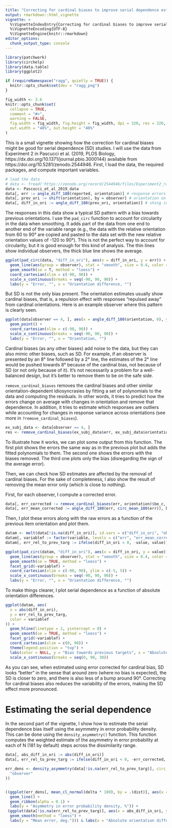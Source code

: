 ```yaml
---
title: "Correcting for cardinal biases to improve serial dependence estimates"
output: rmarkdown::html_vignette
vignette: >
  %\VignetteIndexEntry{Correcting for cardinal biases to improve serial dependence estimates}
  %\VignetteEncoding{UTF-8}
  %\VignetteEngine{knitr::rmarkdown}
editor_options: 
  chunk_output_type: console
---
```


```r
library(patchwork)
library(circhelp)
library(data.table)
library(ggplot2)

if (requireNamespace("ragg", quietly = TRUE)) {
  knitr::opts_chunk$set(dev = "ragg_png")
}

fig_width <- 3.6
knitr::opts_chunk$set(
  collapse = TRUE,
  comment = "#>",
  warning = FALSE,
  fig.width = fig_width, fig.height = fig_width, dpi = 320, res = 320,
  out.width = "40%", out.height = "40%"
)
```

This is a small vignette showing how the correction for cardinal biases might be good for serial dependence (SD) studies. I will use the data from Experiment 2 in Pascucci et al. (2019, PLOS Biology, https://dx.doi.org/10.1371/journal.pbio.3000144) available from https://doi.org/10.5281/zenodo.2544946. First, I load the data, the required packages, and compute important variables.

```r
# load the data
# data <- fread('https://zenodo.org/record/2544946/files/Experiment2_rawdata.csv?download=1')
data <- Pascucci_et_al_2019_data
data[, err := angle_diff_180(reported, orientation)] # response errors
data[, prev_ori := shift(orientation), by = observer] # orientation on previous trial
data[, diff_in_ori := angle_diff_180(prev_ori, orientation)] # shing in orientations between trials
```

The responses in this data show a typical SD pattern with a bias towards previous orientations. I use the `pad_circ` function to account for circularity in the data when smoothing. It adds part of the data from one end to another end of the variable range (e.g., the data with the relative orientation from 60 to 90° are copied and pasted to the data set with the new relative orientation values of -120 to 90°). This is not the perfect way to account for circularity, but it is good enough for this kind of analysis. The thin lines show individual observers, the thick blue line shows the average.

```r
ggplot(pad_circ(data, "diff_in_ori"), aes(x = diff_in_ori, y = err)) +
  geom_line(aes(group = observer), stat = "smooth", size = 0.4, color = "black", alpha = 0.2, method = "loess") +
  geom_smooth(se = T, method = "loess") +
  coord_cartesian(xlim = c(-90, 90)) +
  scale_x_continuous(breaks = seq(-90, 90, 90)) +
  labs(y = "Error, °", x = "Orientation difference, °")
```

But SD is not the only bias present. The orientation estimates usually show cardinal biases, that is, a repulsion effect with responses "repulsed away" from cardinal orientations. Here is an example observer where this pattern is clearly seen.

```r
ggplot(data[observer == 4, ], aes(x = angle_diff_180(orientation, 0), y = err)) +
  geom_point() +
  coord_cartesian(xlim = c(-90, 90)) +
  scale_x_continuous(breaks = seq(-90, 90, 90)) +
  labs(y = "Error, °", x = "Orientation, °")
```

Cardinal biases (as any other biases) add noise to the data, but they can also mimic other biases, such as SD. For example, if an observer is presented by an 8° line followed by a 2° line, the estimates of the 2° line would be pushed towards 8° because of the cardinal bias, not because of SD (or not only because of it). It's not necessarily a problem for a well-balanced design, but it's better to remove them to be on the safe side.

`remove_cardinal_biases` removes the cardinal biases and other similar orientation-dependent idiosyncrasies by fitting a set of polynomials to the data and computing the residuals. In other words, it tries to predict how the errors change on average with changes in orientation and remove that dependence. In addition, it tries to estimate which responses are outliers while accounting for changes in response variance across orientations (see more in `?remove_cardinal_biases`). 

```r
ex_subj_data <- data[observer == 4, ]
res <- remove_cardinal_biases(ex_subj_data$err, ex_subj_data$orientation, plots = "show")
```

To illustrate how it works, we can plot some output from this function. The first plot shows the errors the same way as in the previous plot but adds the fitted polynomials to them. The second one shows the errors with the biases removed. The third one plots only the bias (disregarding the sign of the average error). 

Then, we can check how SD estimates are affected by the removal of cardinal biases. For the sake of completeness, I also show the result of removing the mean error only (which is close to nothing). 

First, for each observer, I compute a corrected error.
```r
data[, err_corrected := remove_cardinal_biases(err, orientation)$be_c, by = observer]
data[, err_mean_corrected := angle_diff_180(err, circ_mean_180(err)), by = observer]
```

Then, I plot these errors along with the raw errors as a function of the previous item orientation and plot them. 
```r
datam <- melt(data[!is.na(diff_in_ori)], id.vars = c("diff_in_ori", "observer"), measure.vars = c("err", "err_corrected", "err_mean_corrected"))
datam[, variablef := factor(variable, levels = c("err", "err_mean_corrected", "err_corrected"), labels = c("Raw error", "Mean-corrected", "Mean and cardinal bias removed"))]
datam[, err_rel_to_prev_targ := ifelse(diff_in_ori < 0, -value, value)]

ggplot(pad_circ(datam, "diff_in_ori"), aes(x = diff_in_ori, y = value)) +
  geom_line(aes(group = observer), stat = "smooth", size = 0.4, color = "black", alpha = 0.2, method = "loess") +
  geom_smooth(se = TRUE, method = "loess") +
  facet_grid(~variablef) +
  coord_cartesian(xlim = c(-90, 90), ylim = c(-5, 5)) +
  scale_x_continuous(breaks = seq(-90, 90, 90)) +
  labs(y = "Error, °", x = "Orientation difference, °")
```

To make things clearer, I plot serial dependence as a function of absolute orientation differences. 

```r
ggplot(datam, aes(
  x = abs(diff_in_ori),
  y = err_rel_to_prev_targ,
  color = variablef
)) +
  geom_hline(linetype = 2, yintercept = 0) +
  geom_smooth(se = TRUE, method = "loess") +
  facet_grid(~variablef) +
  coord_cartesian(xlim = c(0, 90)) +
  theme(legend.position = "top") +
  labs(color = NULL, y = "Bias towards previous targets", x = "Absolute orientation difference, °") +
  scale_x_continuous(breaks = seq(0, 90, 30))
```

As you can see, when estimated using error corrected for cardinal bias, SD looks "better" in the sense that around zero (where no bias is expected), the SD is closer to zero, and there is also less of a bump around 90°. Correcting for cardinal biases also reduces the variability of the errors, making the SD effect more pronounced. 


# Estimating the serial dependence

In the second part of the vignette, I show how to estimate the serial dependence bias itself using the asymmetry in error probability density. This can be done using the `density_asymmetry()` function. This function computes the weighted estimate of the asymmetry in error probability at each of N (181 by default) steps across the dissimilarity range.  

```r
data[, abs_diff_in_ori := abs(diff_in_ori)]
data[, err_rel_to_prev_targ := ifelse(diff_in_ori < 0, -err_corrected, err_corrected)]

err_dens <- density_asymmetry(data[!is.na(err_rel_to_prev_targ)], circ_space = 180, weights_sd = 10, xvar = "abs_diff_in_ori", yvar = "err_rel_to_prev_targ", by = c(
  "observer"
))


((ggplot(err_dens[, mean_cl_normal(delta * 100), by = .(dist)], aes(x = dist, y = y, ymin = ymin, ymax = ymax)) +
  geom_line() +
  geom_ribbon(alpha = 0.1) +
  labs(y = "Asymmetry in error probability density, %")) +
 (ggplot(data[!is.na(err_rel_to_prev_targ)], aes(x = abs_diff_in_ori, y = err_rel_to_prev_targ)) +
  geom_smooth(method = "loess") +
  labs(y = "Mean error, deg."))) & labs(x = "Absolute orientation difference, °")
```
